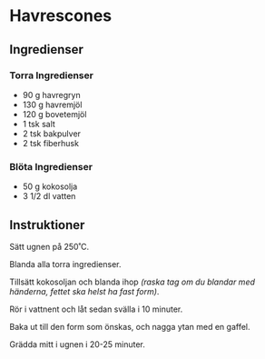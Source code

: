 # Havrescones

## Ingredienser

### Torra Ingredienser

- 90 g havregryn
- 130 g havremjöl
- 120 g bovetemjöl
- 1 tsk salt
- 2 tsk bakpulver
- 2 tsk fiberhusk

### Blöta Ingredienser

- 50 g kokosolja
- 3 1/2 dl vatten

## Instruktioner

Sätt ugnen på 250˚C.

Blanda alla torra ingredienser.

Tillsätt kokosoljan och blanda ihop _(raska tag om du blandar med händerna, fettet ska helst ha fast form)_.

Rör i vattnent och låt sedan svälla i 10 minuter.

Baka ut till den form som önskas, och nagga ytan med en gaffel.

Grädda mitt i ugnen i 20-25 minuter.
